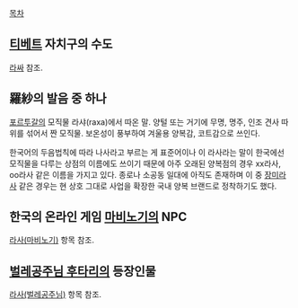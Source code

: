 [[목차]]

== [[티베트]] 자치구의 수도 ==
[[라싸]] 참조.

== 羅紗의 발음 중 하나 ==
[[포르투갈]]의 모직물 라샤(raxa)에서 따온 말. 양털 또는 거기에 무명, 명주, 인조 견사 따위를 섞어서 짠 모직물. 보온성이 풍부하여 겨울용 양복감, 코트감으로 쓰인다.

한국어의 두음법칙에 따라 나사라고 부르는 게 표준어이나 이 라사라는 말이 한국에선 모직물을 다루는 상점의 이름에도 쓰이기 때문에 아주 오래된 양복점의 경우 xx라사, oo라사 같은 이름을 가지고 있다. 종로나 소공동 일대에 아직도 존재하며 이 중 [http://www.jangmee.co.kr 장미라사] 같은 경우는 현 상호 그대로 사업을 확장한 국내 양복 브랜드로 정착하기도 했다.

== 한국의 온라인 게임 [[마비노기]]의 NPC ==
[[라사(마비노기)]] 항목 참조.

== [[벌레공주님 후타리]]의 등장인물 ==
[[라사(벌레공주님)]] 항목 참조.
